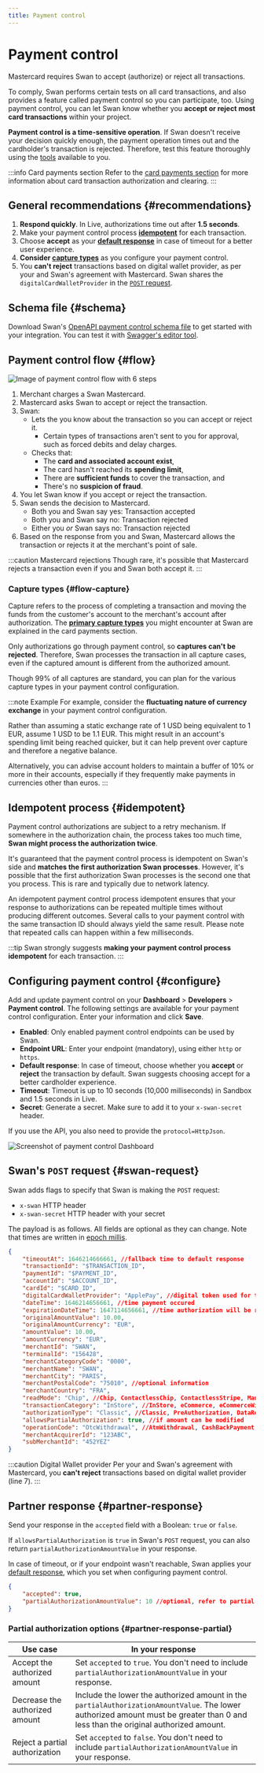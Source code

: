 ```yaml
---
title: Payment control
---
```


# Payment control

Mastercard requires Swan to accept (authorize) or reject all transactions.

To comply, Swan performs certain tests on all card transactions, and also provides a feature called payment control so you can participate, too.
Using payment control, you can let Swan know whether you **accept or reject most card transactions** within your project.

**Payment control is a time-sensitive operation**.
If Swan doesn't receive your decision quickly enough, the payment operation times out and the cardholder's transaction is rejected.
Therefore, test this feature thoroughly using the [tools](../tools/index.mdx) available to you.

:::info Card payments section
Refer to the [card payments section](../../topics/payments/cards/index.mdx) for more information about card transaction authorization and clearing.
:::

## General recommendations {#recommendations}

1. **Respond quickly**. In Live, authorizations time out after **1.5 seconds**.
1. Make your payment control process [**idempotent**](#idempotent) for each transaction.
1. Choose **accept** as your [**default response**](#configure) in case of timeout for a better user experience.
1. **Consider [capture types](#flow-capture)** as you configure your payment control.
1. You **can't reject** transactions based on digital wallet provider, as per your and Swan's agreement with Mastercard. Swan shares the `digitalCardWalletProvider` in the [`POST` request](#swan-request).

## Schema file {#schema}

Download Swan's [OpenAPI payment control schema file](../../assets/payment-control-openapi.yaml) to get started with your integration.
You can test it with [Swagger's editor tool](https://editor-next.swagger.io/).

## Payment control flow {#flow}

![Image of payment control flow with 6 steps](../../images/developers/using-api/payment-control-flow.png)

1. Merchant charges a Swan Mastercard.
1. Mastercard asks Swan to accept or reject the transaction.
1. Swan:
    - Lets the you know about the transaction so you can accept or reject it.
        - Certain types of transactions aren't sent to you for approval, such as forced debits and delay charges. 
    - Checks that:
        - The **card and associated account exist**,
        - The card hasn't reached its **spending limit**,
        - There are **sufficient funds** to cover the transaction, and
        - There's no **suspicion of fraud**.
1. You let Swan know if you accept or reject the transaction.
1. Swan sends the decision to Mastercard.
    - Both you and Swan say yes: Transaction accepted
    - Both you and Swan say no: Transaction rejected
    - Either you *or* Swan says no: Transaction rejected
1. Based on the response from you and Swan, Mastercard allows the transaction or rejects it at the merchant's point of sale.

:::caution Mastercard rejections 
Though rare, it's possible that Mastercard rejects a transaction even if you and Swan both accept it.
:::

### Capture types {#flow-capture}

Capture refers to the process of completing a transaction and moving the funds from the customer's account to the merchant's account after authorization.
The [**primary capture types**](../../topics/payments/cards/index.mdx#capture-types) you might encounter at Swan are explained in the card payments section.

Only authorizations go through payment control, so **captures can't be rejected**.
Therefore, Swan processes the transaction in all capture cases, even if the captured amount is different from the authorized amount.

Though 99% of all captures are standard, you can plan for the various capture types in your payment control configuration.

:::note Example
For example, consider the **fluctuating nature of currency exchange** in your payment control configuration.

Rather than assuming a static exchange rate of 1 USD being equivalent to 1 EUR, assume 1 USD to be 1.1 EUR.
This might result in an account's spending limit being reached quicker, but it can help prevent over capture and therefore a negative balance.

Alternatively, you can advise account holders to maintain a buffer of 10% or more in their accounts, especially if they frequently make payments in currencies other than euros.
:::

## Idempotent process {#idempotent}

Payment control authorizations are subject to a retry mechanism.
If somewhere in the authorization chain, the process takes too much time, **Swan might process the authorization twice**.

It's guaranteed that the payment control process is idempotent on Swan's side and **matches the first authorization Swan processes**.
However, it's possible that the first authorization Swan processes is the second one that you process.
This is rare and typically due to network latency.

An idempotent payment control process idempotent ensures that your response to authorizations can be repeated multiple times without producing different outcomes.
Several calls to your payment control with the same transaction ID should always yield the same result.
Please note that repeated calls can happen within a few milliseconds.

:::tip
Swan strongly suggests **making your payment control process idempotent** for each transaction.
:::

## Configuring payment control {#configure}

Add and update payment control on your **Dashboard** > **Developers** > **Payment control**.
The following settings are available for your payment control configuration.
Enter your information and click **Save**.

- **Enabled**: Only enabled payment control endpoints can be used by Swan.
- **Endpoint URL**: Enter your endpoint (mandatory), using either `http` or `https`.
- **Default response**: In case of timeout, choose whether you **accept** or **reject** the transaction by default. Swan suggests choosing accept for a better cardholder experience.
- **Timeout**: Timeout is up to 10 seconds (10,000 milliseconds) in Sandbox and 1.5 seconds in Live.
- **Secret**: Generate a secret. Make sure to add it to your `x-swan-secret` header.

If you use the API, you also need to provide the `protocol=HttpJson`.

![Screenshot of payment control Dashboard](../../images/developers/using-api/payment-control-dashboard.png)

## Swan's `POST` request {#swan-request}

Swan adds flags to specify that Swan is making the `POST` request:

- `x-swan` HTTP header
- `x-swan-secret` HTTP header with your secret

The payload is as follows.
All fields are optional as they can change.
Note that times are written in [epoch millis](https://www.unixtimestamp.com/).

```json title="Swan payment control request" showLineNumbers
{
    "timeoutAt": 1646214666661, //fallback time to default response
    "transactionId": "$TRANSACTION_ID",
    "paymentId": "$PAYMENT_ID",
    "accountId": "$ACCOUNT_ID",
    "cardId": "$CARD_ID",
    "digitalCardWalletProvider": "ApplePay", //digital token used for transaction; ApplePay, GooglePay, Merchant
    "dateTime": 1646214656661, //time payment occured
    "expirationDateTime": 1647114656661, //time authorization will be released if preauthorized amount is not used
    "originalAmountValue": 10.00,
    "originalAmountCurrency": "EUR",
    "amountValue": 10.00,
    "amountCurrency": "EUR",
    "merchantId": "SWAN",
    "terminalId": "156428",
    "merchantCategoryCode": "0000",
    "merchantName": "SWAN",
    "merchantCity": "PARIS",
    "merchantPostalCode": "75010", //optional information
    "merchantCountry": "FRA",
    "readMode": "Chip", //Chip, ContactlessChip, ContactlessStripe, Manual, ManualChip, ManualStripe, Other, PreSavedData, Stripe
    "transactionCategory": "InStore", //InStore, eCommerce, eCommerceWith3DS, Withdrawal, Other
    "authorizationType": "Classic", //Classic, PreAuthorization, DataRequest
    "allowsPartialAuthorization": true, //if amount can be modified
    "operationCode": "OtcWithdrawal", //AtmWithdrawal, CashBackPayment, Credit, OtcWithdrawal, Payment, Quasicash, VtsOrMdes
    "merchantAcquirerId": "123ABC",
    "subMerchantId": "452YEZ"
}
```

:::caution Digital Wallet provider
Per your and Swan's agreement with Mastercard, you **can't reject** transactions based on digital wallet provider (line 7).
:::

## Partner response {#partner-response}

Send your response in the `accepted` field with a Boolean: `true` or `false`.

If `allowsPartialAuthorization` is `true` in Swan's `POST` request, you can also return `partialAuthorizationAmountValue` in your response.

In case of timeout, or if your endpoint wasn't reachable, Swan applies your [default response](#configure), which you set when configuring payment control.

```json title="Partner response" {7} showLineNumbers
{ 
    "accepted": true,
    "partialAuthorizationAmountValue": 10 //optional, refer to partial authorization options
}
```

### Partial authorization options {#partner-response-partial}

| Use case | In your response |
| --- | --- |
| Accept the authorized amount | Set `accepted` to `true`. You don't need to include `partialAuthorizationAmountValue` in your response. |
| Decrease the authorized amount | Include the lower the authorized amount in the `partialAuthorizationAmountValue`. The lower authorized amount must be greater than 0 and less than the original authorized amount. |
| Reject a partial authorization | Set `accepted` to `false`. You don't need to include `partialAuthorizationAmountValue` in your response. |